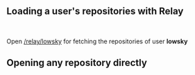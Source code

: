 
## Loading a user's repositories with Relay

<br />

Open [/relay/lowsky](./relay/lowsky) for fetching the repositories of user **lowsky**

## Opening any repository directly

<br />

<LinkList rootPath="/relay" />
